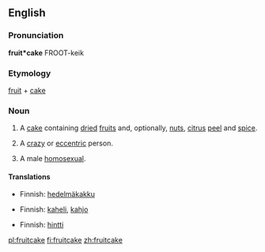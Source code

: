 {{wikipedia}}
==English==

===Pronunciation===
'''fruit*cake'''
{{rfap}}
FROOT-keik

===Etymology===
[[fruit]] + [[cake]]

===Noun===
{{en-noun}}

# A [[cake]] containing [[dried]] [[fruit]]s and, optionally, [[nut]]s, [[citrus]] [[peel]] and [[spice]].
# {{slang}} A [[crazy]] or [[eccentric]] person.
# {{context|slang|pejorative}} A male [[homosexual]].

====Translations====
{{trans-top|cake}}
*Finnish: [[hedelmäkakku]]
{{trans-mid}}
{{trans-bottom}}

{{trans-top|person}}
*Finnish: [[kaheli]], [[kahjo]]
{{trans-mid}}
{{trans-bottom}}

{{trans-top|homosexual}}
*Finnish: [[hintti]]
{{trans-mid}}
{{trans-bottom}}

[[pl:fruitcake]]
[[fi:fruitcake]]
[[zh:fruitcake]]